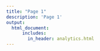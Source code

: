 ```yaml
---
title: "Page 1"
description: 'Page 1'
output:
  html_document:    
      includes:
        in_header: analytics.html
---
```


	

